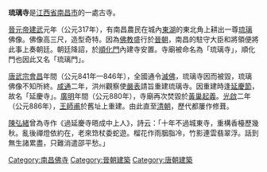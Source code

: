 {{Unreferenced|time=2021-06-22T04:50:53+00:00}}
'''琉璃寺'''是[[江西省|江西省]][[南昌市|南昌市]]的一處古寺。

[[晉元帝|晉元帝]][[建武_(东晋)|建武]]元年（公元317年），有南昌農民在城內[[東湖|東湖]]的東北角上耕出一尊[[琉璃|琉璃]]佛像。佛像高三尺，造型奇特。因為[[佛教|佛教]]盛行於[[晉朝|晉朝]]，南昌的駐守大臣和將領便將此事上奏朝廷。朝廷降詔，於[[順化門|順化門]]內建寺安置。寺廟被命名為「琉璃寺」，順化門也因此又名「琉璃門」。 

[[唐武宗|唐武宗]][[会昌_(唐朝)|會昌]]年間（公元841年—846年），全國通令[[唐武宗灭佛|滅佛]]，琉璃寺因而被毀，琉璃佛像不知所終。[[咸通|咸通]]二年，洪州觀察使[[嚴表|嚴表]]請旨重建琉璃寺。因重建時逢[[延慶節|延慶節]]，故名「延慶寺」。[[廣明_(唐朝)|廣明]]年間（公元880年），寺廟再次焚毀於[[黃巢起義|黃巢起義]]。[[光啟|光啟]]二年（公元886年），[[王師甫|王師甫]]於舊址上重建。由此直至[[清朝|清朝]]，歷代都屢作修葺。 

[[陳弘緒|陳弘緒]]曾為寺作《過延慶寺晤成中上人》，詩云：「十年不過城東寺，重構香檯歷幾秋。亂後禪燈依約在，老來筇杖委蛇遊。榴花作雨胭脂冷，竹影連雲翡翠浮。話到無生諸累盡，只難消遣邵平愁。」

{{老南昌}}

[[Category:南昌佛寺|Category:南昌佛寺]]
[[Category:晉朝建築|Category:晉朝建築]]
[[Category:唐朝建築|Category:唐朝建築]]